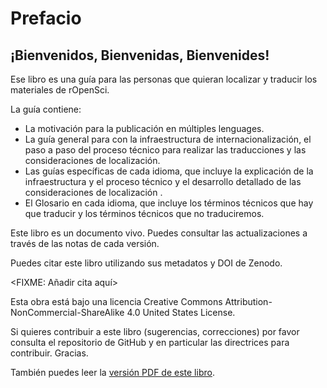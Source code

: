 # Prefacio {.unnumbered}

## ¡Bienvenidos, Bienvenidas, Bienvenides! 

Ese libro es una guía para las personas que quieran localizar y traducir los materiales de rOpenSci.

La guía contiene:

- La motivación para la publicación en múltiples lenguages.
- La guía general para con la infraestructura de internacionalización, el paso a paso del proceso técnico para realizar las traducciones y las consideraciones de localización.
- Las guías específicas de cada idioma, que incluye la explicación de la infraestructura y el proceso técnico y el desarrollo detallado de las consideraciones de localización .
- El Glosario en cada idioma, que incluye los términos técnicos que hay que traducir y los términos técnicos que no traduciremos.

Este libro es un documento vivo. Puedes consultar las actualizaciones a través de las notas de cada versión.

Puedes citar este libro utilizando sus metadatos y DOI de Zenodo.

<FIXME: Añadir cita aquí>

Esta obra está bajo una licencia Creative Commons Attribution-NonCommercial-ShareAlike 4.0 United States License.

Si quieres contribuir a este libro (sugerencias, correcciones) por favor consulta el repositorio de GitHub y en particular las directrices para contribuir. Gracias.

También puedes leer la [versión PDF de este libro](/ropensci-translation-guide.pdf).
